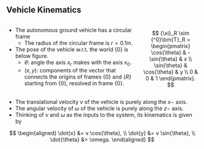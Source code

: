 ## Vehicle Kinematics {.smaller}

:::: {.columns}

::: {.column width="70%"}
* The autonomous ground vehicle has a circular frame
  - The radius of the circular frame is $r = 0.1$m.
* The pose of the vehicle w.r.t. the world $\{0\}$ is below figure. 
  - $\theta$: angle the axis $x_r$ makes with the axis $x_0$.
  - $(x, y)$: components of the vector that connects the origins of
    frames $\{0\}$ and $\{R\}$ starting from $\{0\}$, resolved in frame $\{0\}$.
:::

::: {.column width="30%"}
<img data-src="contents/assets/vehicle.png" width="100%"/>
$$ {\xi}_R \sim {^0}\bm{T}_R = \begin{pmatrix} \cos{\theta} & -\sin{\theta} & x
\\ \sin{\theta} & \cos{\theta} & y \\ 0 & 0 & 1 \end{pmatrix}. $$
:::

::::

* The translational velocity $v$ of the vehicle is purely along the $x-$ axis.
* The angular velocity of $\omega$ of the vehicle is purely along the $z-$ axis.
* Thinking of $v$ and $\omega$ as the inputs to the system, its kinematics is
given by

$$
\begin{aligned}
\dot{x} &= v \cos{\theta}, \\
\dot{y} &= v \sin{\theta}, \\
\dot{\theta} &= \omega.
\end{aligned}
$$
